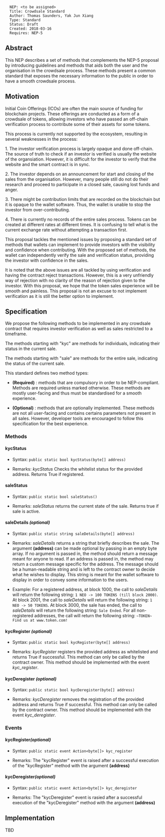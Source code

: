 <pre>
  NEP: <to be assigned>
  Title: Crowdsale Standard
  Author: Thomas Saunders, Yak Jun Xiang
  Type: Standard
  Status: Draft
  Created: 2018-03-16
  Requires: NEP-5
</pre>

==Abstract==

This NEP describes a set of methods that complements the NEP-5 proposal by introducing guidelines and methods that aids both the user and the organisation in the crowdsale process. These methods present a common standard that exposes the necessary information to the public in order to have a smooth crowdsale process.

==Motivation==

Initial Coin Offerings (ICOs) are often the main source of funding for blockchain projects. These offerings are conducted as a form of a crowdsale of tokens, allowing investors who have passed an off-chain verification process to contribute some of their assets for some tokens.

This process is currently not supported by the ecosystem, resulting in several weaknesses in the process:

1. The investor verification process is largely opaque and done off-chain. The source of truth to check if an investor is verified is usually the website of the organsiation. However, it is difficult for the investor to verify that the website and the smart contract is in sync.

2. The investor depends on an announcement for start and closing of the sales from the organisation. However, many people still do not do their research and proceed to participate in a closed sale, causing lost funds and anger.

3. There might be contribution limits that are recorded on the blockchain but it is opaque to the wallet software. Thus, the wallet is unable to stop the investor from over-contributing.

4. There is currently no records of the entire sales process. Tokens can be created at different rates at different times. It is confusing to tell what is the current exchange rate without attempting a transaction first.

This proposal tackles the mentioned issues by proposing a standard set of methods that wallets can implement to provide investors with the visibility and confidence when contributing. With the proposed set of methods, the wallet can independently verify the sale and verification status, providing the investor with confidence in the sales.

It is noted that the above issues are all tackled by using verification and having the contract reject transactions. However, this is a very unfriendly way of rejection with no clarity of the reason of rejection given to the investor. With this proposal, we hope that the token sales experience will be smooth and painless. This proposal is not an excuse to not implement verification as it is still the better option to implement.

==Specification==

We propose the following methods to be implemented in any crowdsale contract that requires investor verification as well as sales restricted to a timeframe.

The methods starting with "kyc" are methods for individuals, indicating their status in the current sale.

The methods starting with "sale" are methods for the entire sale, indicating the status of the current sale.

This standard defines two method types:

* '''(Required)''' : methods that are compulsory in order to be NEP-compliant. Methods are required unless marked otherwise. These methods are mostly user-facing and thus must be standardised for a smooth experience.

* '''(Optional)''' : methods that are optionally implemented. These methods are not all user-facing and contains certains parameters not present in all sales. However, developer tools are encouraged to follow this specification for the best experience.

===Methods===

====kycStatus====

* Syntax: <code>public static bool kycStatus(byte[] address)</code>

* Remarks: ''kycStatus'' Checks the whitelist status for the provided address. Returns True if registered.

====saleStatus====

* Syntax: <code>public static bool saleStatus()</code>

* Remarks: ''saleStatus'' returns the current state of the sale. Returns true if sale is active.

====saleDetails ''(optional)''====

* Syntax: <code>public static string saleDetails(byte[] address)</code>

* Remarks: ''saleDetails'' returns a string that briefly describes the sale. The argument '''(address)''' can be made optional by passing in an empty byte array. If no argument is passed in, the method should return a message meant for anyone to read. If an address is passed in, the method may return a custom message specific for the address. The message should be a human-readable string and is left to the contract owner to decide what he wishes to display. This string is meant for the wallet software to display in order to convey some information to the users.

* Example: For a registered address, at block 1000, the call to ''saleDetails'' will return the following string: <code>1 NEO -> 100 TOKENS (till block 2000)</code>. At block 2001, the call to ''saleDetails'' will return the following string: <code>1 NEO -> 50 TOKENS</code>. At block 3000, the sale has ended, the call to ''saleDetails'' will return the following string: <code>Sale Ended</code>. For all non-registered addresses, the call will return the following string: <code>~TOKEN~ Find us at www.token.com!</code>

====kycRegister ''(optional)''====

* Syntax: <code>public static bool kycRegister(byte[] address)</code>

* Remarks: ''kycRegister'' registers the provided address as whitelisted and returns True if successful. This method can only be called by the contract owner. This method should be implemented with the event ''kyc_register''.

====kycDeregister ''(optional)''====

* Syntax: <code>public static bool kycDeregister(byte[] address)</code>

* Remarks: ''kycDeregister'' removes the registration of the provided address and returns True if successful. This method can only be called by the contract owner. This method should be implemented with the event ''kyc_deregister''.

===Events===

====kycRegister''(optional)''====

* Syntax: <code>public static event Action<byte[]> kyc_register</code>

* Remarks: The "kycRegister" event is raised after a successful execution of the "kycRegister" method with the argument '''(address)'''

====kycDeregister''(optional)''====

* Syntax: <code> public static event Action<byte[]> kyc_deregister</code>

* Remarks: The "kycDeregister" event is rasied after a successful execution of the "kycDeregister" method with the argument '''(address)'''

==Implementation==

TBD
